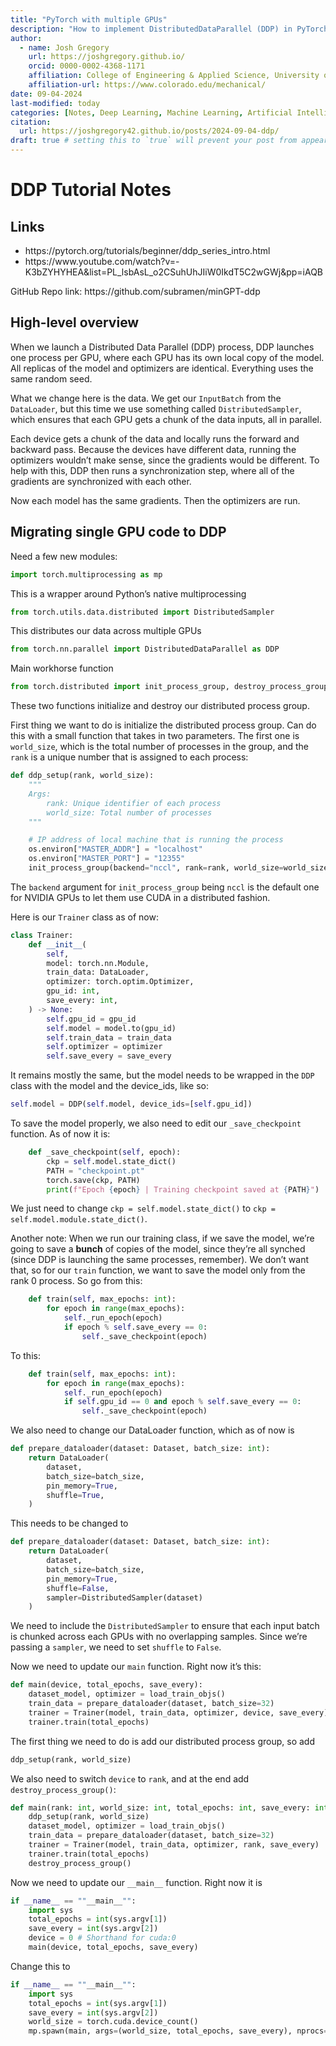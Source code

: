 ```yaml
---
title: "PyTorch with multiple GPUs"
description: "How to implement DistributedDataParallel (DDP) in PyTorch"
author:
  - name: Josh Gregory
    url: https://joshgregory.github.io/
    orcid: 0000-0002-4368-1171
    affiliation: College of Engineering & Applied Science, University of Colorado Boulder
    affiliation-url: https://www.colorado.edu/mechanical/ 
date: 09-04-2024
last-modified: today
categories: [Notes, Deep Learning, Machine Learning, Artificial Intelligence] # self-defined categories
citation: 
  url: https://joshgregory42.github.io/posts/2024-09-04-ddp/ 
draft: true # setting this to `true` will prevent your post from appearing on your listing page until you're ready!
---
```


# DDP Tutorial Notes

## Links

* https://pytorch.org/tutorials/beginner/ddp_series_intro.html
* https://www.youtube.com/watch?v=-K3bZYHYHEA&list=PL_lsbAsL_o2CSuhUhJIiW0IkdT5C2wGWj&pp=iAQB

GitHub Repo link: https://github.com/subramen/minGPT-ddp

## High-level overview

When we launch a Distributed Data Parallel (DDP) process, DDP launches one process per GPU, where each GPU has its own local copy of the model. All replicas of the model and optimizers are identical. Everything uses the same random seed.

What we change here is the data. We get our `InputBatch` from the `DataLoader`, but this time we use something called `DistributedSampler`, which ensures that each GPU gets a chunk of the data inputs, all in parallel.

Each device gets a chunk of the data and locally runs the forward and backward pass. Because the devices have different data, running the optimizers wouldn't make sense, since the gradients would be different. To help with this, DDP then runs a synchronization step, where all of the gradients are synchronized with each other.

Now each model has the same gradients. Then the optimizers are run.

## Migrating single GPU code to DDP
Need a few new modules:

```python
import torch.multiprocessing as mp
```
This is a wrapper around Python's native multiprocessing

```python
from torch.utils.data.distributed import DistributedSampler
```
This distributes our data across multiple GPUs

```python
from torch.nn.parallel import DistributedDataParallel as DDP
```
Main workhorse function

```python
from torch.distributed import init_process_group, destroy_process_group
```
These two functions initialize and destroy our distributed process group.


First thing we want to do is initialize the distributed process group. Can do this with a small function that takes in two parameters. The first one is `world_size`, which is the total number of processes in the group, and the `rank` is a unique number that is assigned to each process:

```python
def ddp_setup(rank, world_size):
    """
    Args:
        rank: Unique identifier of each process
        world_size: Total number of processes
    """

    # IP address of local machine that is running the process
    os.environ["MASTER_ADDR"] = "localhost" 
    os.environ["MASTER_PORT"] = "12355"
    init_process_group(backend="nccl", rank=rank, world_size=world_size)
```
The `backend` argument for `init_process_group` being `nccl` is the default one for NVIDIA GPUs to let them use CUDA in a distributed fashion. 

Here is our `Trainer` class as of now:

```python
class Trainer:
    def __init__(
        self,
        model: torch.nn.Module,
        train_data: DataLoader,
        optimizer: torch.optim.Optimizer,
        gpu_id: int,
        save_every: int, 
    ) -> None:
        self.gpu_id = gpu_id
        self.model = model.to(gpu_id)
        self.train_data = train_data
        self.optimizer = optimizer
        self.save_every = save_every
```
It remains mostly the same, but the model needs to be wrapped in the `DDP` class with the model and the device_ids, like so:

```python
self.model = DDP(self.model, device_ids=[self.gpu_id])
```
To save the model properly, we also need to edit our `_save_checkpoint` function. As of now it is:

```python
    def _save_checkpoint(self, epoch):
        ckp = self.model.state_dict()
        PATH = "checkpoint.pt"
        torch.save(ckp, PATH)
        print(f"Epoch {epoch} | Training checkpoint saved at {PATH}")
```
We just need to change `ckp = self.model.state_dict()` to `ckp = self.model.module.state_dict()`.

Another note: When we run our training class, if we save the model, we're going to save a **bunch** of copies of the model, since they're all synched (since DDP is launching the same processes, remember). We don't want that, so for our `train` function, we want to save the model only from the rank 0 process. So go from this:

```python
    def train(self, max_epochs: int):
        for epoch in range(max_epochs):
            self._run_epoch(epoch)
            if epoch % self.save_every == 0:
                self._save_checkpoint(epoch)
```
To this:

```python
    def train(self, max_epochs: int):
        for epoch in range(max_epochs):
            self._run_epoch(epoch)
            if self.gpu_id == 0 and epoch % self.save_every == 0:
                self._save_checkpoint(epoch)
```

We also need to change our DataLoader function, which as of now is


```python
def prepare_dataloader(dataset: Dataset, batch_size: int):
    return DataLoader(
        dataset,
        batch_size=batch_size,
        pin_memory=True,
        shuffle=True,
    )
```
This needs to be changed to

```python
def prepare_dataloader(dataset: Dataset, batch_size: int):
    return DataLoader(
        dataset,
        batch_size=batch_size,
        pin_memory=True,
        shuffle=False,
        sampler=DistributedSampler(dataset)
    )
```
We need to include the `DistributedSampler` to ensure that each input batch is chunked across each GPUs with no overlapping samples. Since we're passing a `sampler`, we need to set `shuffle` to `False`.

Now we need to update our `main` function. Right now it's this:

```python
def main(device, total_epochs, save_every):
    dataset_model, optimizer = load_train_objs()
    train_data = prepare_dataloader(dataset, batch_size=32)
    trainer = Trainer(model, train_data, optimizer, device, save_every)
    trainer.train(total_epochs)
```
The first thing we need to do is add our distributed process group, so add

```python
ddp_setup(rank, world_size)
```
We also need to switch `device` to `rank`, and at the end add `destroy_process_group()`:

```python
def main(rank: int, world_size: int, total_epochs: int, save_every: int):
    ddp_setup(rank, world_size)
    dataset_model, optimizer = load_train_objs()
    train_data = prepare_dataloader(dataset, batch_size=32)
    trainer = Trainer(model, train_data, optimizer, rank, save_every)
    trainer.train(total_epochs)
    destroy_process_group()
```

Now we need to update our ``__main__`` function. Right now it is

```python
if __name__ == ""__main__"":
    import sys
    total_epochs = int(sys.argv[1])
    save_every = int(sys.argv[2])
    device = 0 # Shorthand for cuda:0
    main(device, total_epochs, save_every)
```
Change this to

```python
if __name__ == ""__main__"":
    import sys
    total_epochs = int(sys.argv[1])
    save_every = int(sys.argv[2])
    world_size = torch.cuda.device_count()
    mp.spawn(main, args=(world_size, total_epochs, save_every), nprocs=world_size)
```

